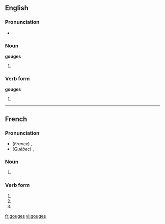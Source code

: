 ==English==

===Pronunciation===
*{{IPA|gaʊdʒəz}}

===Noun===
'''gouges'''

#{{plural of|[[gouge]]}}

===Verb form===
'''gouges'''

#{{third-person singular of|[[gouge]]}}

----

==French==

===Pronunciation===
*(''France'') {{IPA|/guːʒ/}}, {{SAMPA|/gu:Z/}}
*(''Québec'') {{IPA|/gʊːʒ/}}, {{SAMPA|/gU:Z/}}

===Noun===
{{fr-noun-form|f}}

#{{plural of|gouge|lang=French}}

===Verb form===
{{fr-verb-form}}

#{{form of|Second-person singular indicative present|gouger}}
# {{form of|Second-person singular subjunctive present|gouger}}
# {{form of|Alternative second-person singular imperative present|gouger}}

[[fr:gouges]]
[[vi:gouges]]